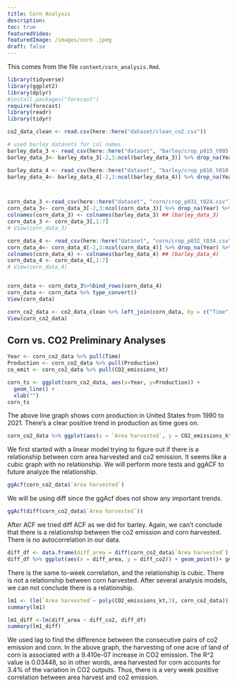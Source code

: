 ```yaml
---
title: Corn Analysis
description:
toc: true
featuredVideo:
featuredImage: /images/corn .jpeg
draft: false
---
```


This comes from the file `content/corn_analysis.Rmd`.

```r
library(tidyverse)
library(ggplot2)
library(dplyr)
#install.packages("forecast")
require(forecast)
library(readr)
library(tidyr)
```

```r
co2_data_clean <- read.csv(here::here("dataset/clean_co2.csv"))

```

```r
# used barley datasets for col names
barley_data_3 <- read_csv(here::here("dataset", "barley/crop_p015_t005.csv"),skip = 5)
barley_data_3<- barley_data_3[-2,3:ncol(barley_data_3)] %>% drop_na(Year) %>% head(-1)

barley_data_4 <- read_csv(here::here("dataset", "barley/crop_p016_t010.csv"),skip = 5)
barley_data_4<- barley_data_4[-2,3:ncol(barley_data_4)] %>% drop_na(Year) %>% head(-1)



corn_data_3 <-read_csv(here::here("dataset", "corn/crop_p031_t024.csv"),skip = 7)
corn_data_3<- corn_data_3[-2,3:ncol(corn_data_3)] %>% drop_na(Year) %>%filter(nchar(Year)==4)
colnames(corn_data_3) <- colnames(barley_data_3) ## (barley_data_3)
corn_data_3 <- corn_data_3[,1:7]
# View(corn_data_3)

corn_data_4 <- read_csv(here::here("dataset", "corn/crop_p032_t034.csv"),skip = 7)
corn_data_4<- corn_data_4[-2,3:ncol(corn_data_4)] %>% drop_na(Year) %>%filter(nchar(Year)==4)
colnames(corn_data_4) <- colnames(barley_data_4) ## (barley_data_4)
corn_data_4 <- corn_data_4[,1:7]
# View(corn_data_4)


corn_data <- corn_data_3%>%bind_rows(corn_data_4) 
corn_data <- corn_data %>% type_convert()
View(corn_data)

corn_co2_data <- co2_data_clean %>% left_join(corn_data, by = c("Time" = "Year"))
View(corn_co2_data)

```

## Corn vs. CO2 Preliminary Analyses
```r

Year <- corn_co2_data %>% pull(Time)
Production <- corn_co2_data %>% pull(Production)
co_emit <- corn_co2_data %>% pull(CO2_emissions_kt)

corn_ts <- ggplot(corn_co2_data, aes(x=Year, y=Production)) +
  geom_line() +
  xlab("")
corn_ts

```
The above line graph shows corn production in United States from 1990 to 2021. There's a clear positive trend in production as time goes on.

```r
corn_co2_data %>% ggplot(aes(x = `Area harvested`, y = CO2_emissions_kt)) + geom_point()+ geom_smooth()
```
We first started with a linear model trying to figure out if there is a relationship between corn area harvested and co2 emission. It seems like a cubic graph with no relationship. We will perform more tests and ggACF to future analyze the relationship. 

```r
ggAcf(corn_co2_data$`Area harvested`) 
```
We will be using diff since the ggAcf does not show any important trends. 

```r
ggAcf(diff(corn_co2_data$`Area harvested`)) 
```
After ACF we tried diff ACF as we did for barley. Again, we can't conclude that there is a relationship between the co2 emission and corn harvested. There is no autocorrelation in our data.

```r
diff_df <- data.frame(diff_area = diff(corn_co2_data$`Area harvested`), diff_co2 = diff(corn_co2_data$CO2_emissions_kt) )
diff_df %>% ggplot(aes(x = diff_area, y = diff_co2)) + geom_point()+ geom_smooth()

```
There is the same to-week correlation, and the relationship is cubic. There is not a relationship between corn harvested. After several analysis models, we can not conclude there is a relationship. 


```r
lm1 <- (lm(`Area harvested`~ poly(CO2_emissions_kt,3), corn_co2_data)) 
summary(lm1)

lm1_diff <-lm(diff_area ~ diff_co2, diff_df) 
summary(lm1_diff)
```
We used lag to find the difference between the consecutive pairs of co2 emission and corn. In the above graph, the harvesting of one acre of land of corn is associated with a 9.410e-07 increase in CO2 emission. The R^2 value is 0.03448, so in other words, area harvested for corn accounts for 3.4% of the variation in CO2 outputs. Thus, there is a very week positive correlation between area harvest and co2 emission.
